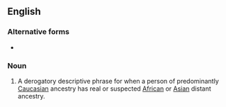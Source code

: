 ==English==

===Alternative forms===
* {{l|en|touch of the tar-brush}}

===Noun===
{{en-noun|?|head=[[touch]] of the [[tarbrush]]}}

# {{label|en|derogatory}} A derogatory descriptive phrase for when a person of predominantly [[Caucasian]] ancestry has real or suspected [[African]] or [[Asian]] distant ancestry.